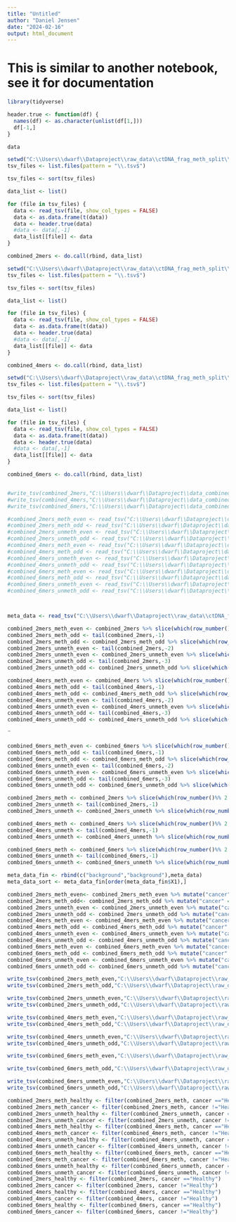 ```yaml
---
title: "Untitled"
author: "Daniel Jensen"
date: "2024-02-16"
output: html_document
---
```

# This is similar to another notebook, see it for documentation

```r
library(tidyverse)
```

```r
header.true <- function(df) {
  names(df) <- as.character(unlist(df[1,]))
  df[-1,]
}
```

```r
data
```


```r
setwd("C:\\Users\\dwarf\\Dataproject\\raw_data\\ctDNA_frag_meth_split\\data\\kmer_tsv\\2mers_extend200_split")
tsv_files <- list.files(pattern = "\\.tsv$")

tsv_files <- sort(tsv_files)

data_list <- list()

for (file in tsv_files) {
  data <- read_tsv(file, show_col_types = FALSE)
  data <- as.data.frame(t(data))
  data <- header.true(data)
  #data <- data[,-1]
  data_list[[file]] <- data
}

combined_2mers <- do.call(rbind, data_list)

setwd("C:\\Users\\dwarf\\Dataproject\\raw_data\\ctDNA_frag_meth_split\\data\\kmer_tsv\\4mers_extend200_split")
tsv_files <- list.files(pattern = "\\.tsv$")

tsv_files <- sort(tsv_files)

data_list <- list()

for (file in tsv_files) {
  data <- read_tsv(file, show_col_types = FALSE)
  data <- as.data.frame(t(data))
  data <- header.true(data)
  #data <- data[,-1]
  data_list[[file]] <- data
}

combined_4mers <- do.call(rbind, data_list)

setwd("C:\\Users\\dwarf\\Dataproject\\raw_data\\ctDNA_frag_meth_split\\data\\kmer_tsv\\6mers_extend200_split")
tsv_files <- list.files(pattern = "\\.tsv$")

tsv_files <- sort(tsv_files)

data_list <- list()

for (file in tsv_files) {
  data <- read_tsv(file, show_col_types = FALSE)
  data <- as.data.frame(t(data))
  data <- header.true(data)
  #data <- data[,-1]
  data_list[[file]] <- data
}

combined_6mers <- do.call(rbind, data_list)



```
```r
#write_tsv(combined_2mers,"C:\\Users\\dwarf\\Dataproject\\data_combined_with_background\\combined_2mers_with_background.tsv")
#write_tsv(combined_4mers,"C:\\Users\\dwarf\\Dataproject\\data_combined_with_background\\combined_4mers_with_background.tsv")
#write_tsv(combined_6mers,"C:\\Users\\dwarf\\Dataproject\\data_combined_with_background\\combined_6mers_with_background.tsv")
```

```r
#combined_2mers_meth_even <- read_tsv("C:\\Users\\dwarf\\Dataproject\\data_combined_split\\combined_2mers_meth_even.tsv", col_select = 1:16)
#combined_2mers_meth_odd <- read_tsv("C:\\Users\\dwarf\\Dataproject\\data_combined_split\\combined_2mers_meth_odd.tsv", col_select = 1:16)
#combined_2mers_unmeth_even <- read_tsv("C:\\Users\\dwarf\\Dataproject\\data_combined_split\\combined_2mers_unmeth_even.tsv")
#combined_2mers_unmeth_odd <- read_tsv("C:\\Users\\dwarf\\Dataproject\\data_combined_split\\combined_2mers_unmeth_odd.tsv")
#combined_4mers_meth_even <- read_tsv("C:\\Users\\dwarf\\Dataproject\\data_combined_split\\combined_4mers_meth_even.tsv")
#combined_4mers_meth_odd <- read_tsv("C:\\Users\\dwarf\\Dataproject\\data_combined_split\\combined_4mers_meth_odd.tsv")
#combined_4mers_unmeth_even <- read_tsv("C:\\Users\\dwarf\\Dataproject\\data_combined_split\\combined_4mers_unmeth_even.tsv")
#combined_4mers_unmeth_odd <- read_tsv("C:\\Users\\dwarf\\Dataproject\\data_combined_split\\combined_4mers_unmeth_odd.tsv")
#combined_6mers_meth_even <- read_tsv("C:\\Users\\dwarf\\Dataproject\\data_combined_split\\combined_6mers_meth_even.tsv")
#combined_6mers_meth_odd <- read_tsv("C:\\Users\\dwarf\\Dataproject\\data_combined_split\\combined_6mers_meth_odd.tsv")
#combined_6mers_unmeth_even <- read_tsv("C:\\Users\\dwarf\\Dataproject\\data_combined_split\\combined_6mers_unmeth_even.tsv")
#combined_6mers_unmeth_odd <- read_tsv("C:\\Users\\dwarf\\Dataproject\\data_combined_split\\combined_6mers_unmeth_odd.tsv")



meta_data <- read_tsv("C:\\Users\\dwarf\\Dataproject\\raw_data\\ctDNA_frag_meth\\metadata.tsv", col_names = FALSE)
```
```r
combined_2mers_meth_even <- combined_2mers %>% slice(which(row_number()%% 4 == 1))
combined_2mers_meth_odd <- tail(combined_2mers,-1)
combined_2mers_meth_odd <- combined_2mers_meth_odd %>% slice(which(row_number()%% 4 == 1))
combined_2mers_unmeth_even <- tail(combined_2mers,-2)
combined_2mers_unmeth_even <- combined_2mers_unmeth_even %>% slice(which(row_number()%% 4 == 1))
combined_2mers_unmeth_odd <- tail(combined_2mers,-3)
combined_2mers_unmeth_odd <- combined_2mers_unmeth_odd %>% slice(which(row_number()%% 4 == 1))
```

```r
combined_4mers_meth_even <- combined_4mers %>% slice(which(row_number()%% 4 == 1))
combined_4mers_meth_odd <- tail(combined_4mers,-1)
combined_4mers_meth_odd <- combined_4mers_meth_odd %>% slice(which(row_number()%% 4 == 1))
combined_4mers_unmeth_even <- tail(combined_4mers,-2)
combined_4mers_unmeth_even <- combined_4mers_unmeth_even %>% slice(which(row_number()%% 4 == 1))
combined_4mers_unmeth_odd <- tail(combined_4mers,-3)
combined_4mers_unmeth_odd <- combined_4mers_unmeth_odd %>% slice(which(row_number()%% 4 == 1))
```
¨
```r
combined_6mers_meth_even <- combined_6mers %>% slice(which(row_number()%% 4 == 1))
combined_6mers_meth_odd <- tail(combined_6mers,-1)
combined_6mers_meth_odd <- combined_6mers_meth_odd %>% slice(which(row_number()%% 4 == 1))
combined_6mers_unmeth_even <- tail(combined_6mers,-2)
combined_6mers_unmeth_even <- combined_6mers_unmeth_even %>% slice(which(row_number()%% 4 == 1))
combined_6mers_unmeth_odd <- tail(combined_6mers,-3)
combined_6mers_unmeth_odd <- combined_6mers_unmeth_odd %>% slice(which(row_number()%% 4 == 1))
```



```r
combined_2mers_meth <- combined_2mers %>% slice(which(row_number()%% 2 == 1))
combined_2mers_unmeth <- tail(combined_2mers,-1)
combined_2mers_unmeth <- combined_2mers_unmeth %>% slice(which(row_number()%% 2 == 1))

```
```r
combined_4mers_meth <- combined_4mers %>% slice(which(row_number()%% 2 == 1))
combined_4mers_unmeth <- tail(combined_4mers,-1)
combined_4mers_unmeth <- combined_4mers_unmeth %>% slice(which(row_number()%% 2 == 1))

```
```r
combined_6mers_meth <- combined_6mers %>% slice(which(row_number()%% 2 == 1))
combined_6mers_unmeth <- tail(combined_6mers,-1)
combined_6mers_unmeth <- combined_6mers_unmeth %>% slice(which(row_number()%% 2 == 1))

```

```r
meta_data_fin <- rbind(c("background","background"),meta_data)
meta_data_sort <- meta_data_fin[order(meta_data_fin$X1),]
```

```r
combined_2mers_meth_even<- combined_2mers_meth_even %>% mutate("cancer" = meta_data_sort$X2)
combined_2mers_meth_odd<- combined_2mers_meth_odd %>% mutate("cancer" = meta_data_sort$X2)
combined_2mers_unmeth_even <- combined_2mers_unmeth_even %>% mutate("cancer" = meta_data_sort$X2)
combined_2mers_unmeth_odd <- combined_2mers_unmeth_odd %>% mutate("cancer" = meta_data_sort$X2)
combined_4mers_meth_even <- combined_4mers_meth_even %>% mutate("cancer" = meta_data_sort$X2)
combined_4mers_meth_odd <- combined_4mers_meth_odd %>% mutate("cancer" = meta_data_sort$X2)
combined_4mers_unmeth_even <- combined_4mers_unmeth_even %>% mutate("cancer" = meta_data_sort$X2)
combined_4mers_unmeth_odd <- combined_4mers_unmeth_odd %>% mutate("cancer" = meta_data_sort$X2)
combined_6mers_meth_even <- combined_6mers_meth_even %>% mutate("cancer" = meta_data_sort$X2)
combined_6mers_meth_odd <- combined_6mers_meth_odd %>% mutate("cancer" = meta_data_sort$X2)
combined_6mers_unmeth_even <- combined_6mers_unmeth_even %>% mutate("cancer" = meta_data_sort$X2)
combined_6mers_unmeth_odd <- combined_6mers_unmeth_odd %>% mutate("cancer" = meta_data_sort$X2)
```
```r
write_tsv(combined_2mers_meth_even,"C:\\Users\\dwarf\\Dataproject\\raw_data\\combined_data\\combined_2mers_meth_even.tsv")
write_tsv(combined_2mers_meth_odd,"C:\\Users\\dwarf\\Dataproject\\raw_data\\combined_data\\combined_2mers_meth_odd.tsv")

write_tsv(combined_2mers_unmeth_even,"C:\\Users\\dwarf\\Dataproject\\raw_data\\combined_data\\combined_2mers_unmeth_even.tsv")
write_tsv(combined_2mers_unmeth_odd,"C:\\Users\\dwarf\\Dataproject\\raw_data\\combined_data\\combined_2mers_unmeth_odd.tsv")

write_tsv(combined_4mers_meth_even,"C:\\Users\\dwarf\\Dataproject\\raw_data\\combined_data\\combined_4mers_meth_even.tsv")
write_tsv(combined_4mers_meth_odd,"C:\\Users\\dwarf\\Dataproject\\raw_data\\combined_data\\combined_4mers_meth_odd.tsv")

write_tsv(combined_4mers_unmeth_even,"C:\\Users\\dwarf\\Dataproject\\raw_data\\combined_data\\combined_4mers_unmeth_even.tsv")
write_tsv(combined_4mers_unmeth_odd,"C:\\Users\\dwarf\\Dataproject\\raw_data\\combined_data\\combined_4mers_unmeth_odd.tsv")

write_tsv(combined_6mers_meth_even,"C:\\Users\\dwarf\\Dataproject\\raw_data\\combined_data\\combined_6mers_meth_even.tsv")

write_tsv(combined_6mers_meth_odd,"C:\\Users\\dwarf\\Dataproject\\raw_data\\combined_data\\combined_6mers_meth_odd.tsv")

write_tsv(combined_6mers_unmeth_even,"C:\\Users\\dwarf\\Dataproject\\raw_data\\combined_data\\combined_6mers_unmeth_even.tsv")
write_tsv(combined_6mers_unmeth_odd,"C:\\Users\\dwarf\\Dataproject\\raw_data\\combined_data\\combined_6mers_unmeth_odd.tsv")

```



```r
combined_2mers_meth_healthy <- filter(combined_2mers_meth, cancer =="Healthy")
combined_2mers_meth_cancer <- filter(combined_2mers_meth, cancer !="Healthy")
combined_2mers_unmeth_healthy <- filter(combined_2mers_unmeth, cancer =="Healthy")
combined_2mers_unmeth_cancer <- filter(combined_2mers_unmeth, cancer !="Healthy")
combined_4mers_meth_healthy <- filter(combined_4mers_meth, cancer =="Healthy")
combined_4mers_meth_cancer <- filter(combined_4mers_meth, cancer !="Healthy")
combined_4mers_unmeth_healthy <- filter(combined_4mers_unmeth, cancer =="Healthy")
combined_4mers_unmeth_cancer <- filter(combined_4mers_unmeth, cancer !="Healthy")
combined_6mers_meth_healthy <- filter(combined_6mers_meth, cancer =="Healthy")
combined_6mers_meth_cancer <- filter(combined_6mers_meth, cancer !="Healthy")
combined_6mers_unmeth_healthy <- filter(combined_6mers_unmeth, cancer =="Healthy")
combined_6mers_unmeth_cancer <- filter(combined_6mers_unmeth, cancer !="Healthy")
combined_2mers_healthy <- filter(combined_2mers, cancer =="Healthy")
combined_2mers_cancer <- filter(combined_2mers, cancer !="Healthy")
combined_4mers_healthy <- filter(combined_4mers, cancer =="Healthy")
combined_4mers_cancer <- filter(combined_4mers, cancer !="Healthy")
combined_6mers_healthy <- filter(combined_6mers, cancer =="Healthy")
combined_6mers_cancer <- filter(combined_6mers, cancer !="Healthy")
```

